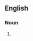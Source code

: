 {{also|ha'p'orths|hap'orths}}

==English==

===Noun===
{{head|en|noun form}}

# {{plural of|ha'porth|lang=en}}
